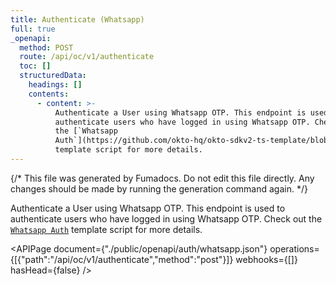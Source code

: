 ```yaml
---
title: Authenticate (Whatsapp)
full: true
_openapi:
  method: POST
  route: /api/oc/v1/authenticate
  toc: []
  structuredData:
    headings: []
    contents:
      - content: >-
          Authenticate a User using Whatsapp OTP. This endpoint is used to
          authenticate users who have logged in using Whatsapp OTP. Check out
          the [`Whatsapp
          Auth`](https://github.com/okto-hq/okto-sdkv2-ts-template/blob/main/src/api-template/auth/whatsappAuthenticate_template.ts)
          template script for more details.
---
```


{/* This file was generated by Fumadocs. Do not edit this file directly. Any changes should be made by running the generation command again. */}

Authenticate a User using Whatsapp OTP. This endpoint is used to authenticate users who have logged in using Whatsapp OTP. Check out the [`Whatsapp Auth`](https://github.com/okto-hq/okto-sdkv2-ts-template/blob/main/src/api-template/auth/whatsappAuthenticate_template.ts) template script for more details.

<APIPage document={"./public/openapi/auth/whatsapp.json"} operations={[{"path":"/api/oc/v1/authenticate","method":"post"}]} webhooks={[]} hasHead={false} />